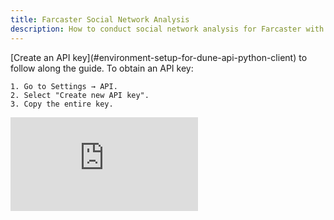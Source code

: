 ```yaml
---
title: Farcaster Social Network Analysis
description: How to conduct social network analysis for Farcaster with Dune API and Python (summary statistics, centrality measures, graph sampling, and community detection)
---
```


<Check>
[Create an API key](#environment-setup-for-dune-api-python-client) to follow along the guide.
    To obtain an API key:

    1. Go to Settings → API.
    2. Select "Create new API key".
    3. Copy the entire key.

</Check>

<div
  style={{
    position: "relative",
    paddingBottom: "calc(55.052083333333336% + 41px)",
    height: 0,
    width: "100%",
  }}
>
  <iframe
    src="https://demo.arcade.software/f07eudjtOJz9URF8TGa5?embed"
    frameBorder={0}
    loading="lazy"
    webkitallowfullscreen=""
    mozallowfullscreen=""
    allowFullScreen=""
    style={{
      position: "absolute",
      top: 0,
      left: 0,
      width: "100%",
      height: "100%",
      colorScheme: "light",
    }}
    title="how to generate API key"
  />
</div>

In the age of digital interconnectivity, platforms like Facebook and Instagram leverage the intricate webs of user relationships to drive their strategies, from identifying top influencers to deploying targeted ads to deciding what content to recommend on user's feed. Yet, obtaining and analyzing real-world social network data is no small feat. For those with a budding interest in graph theory or network analysis, this guide will pave your path. Delve deep as we walk you through analyzing data from Farcaster, a fully decentralized social network, using Python and the Dune API. It's a unique opportunity that many platforms guard closely.

👣 In this guide, we'll cover the basics of network analysis in four parts: (1) 📊 summary statistics, (2) 📏 centrality measures, (3) 🔍 graph sampling, and (4) 🏘️ community detection.

📌 Dive into our [Github notebook](<https://github.com/duneanalytics/python-notebook-examples/blob/main/social_network/Farcaster%20Network%20Analysis%20(Summary%20Stats%2C%20Centrality%20Measures%2C%20Sampling%2C%20%26%20Community%20Detection).ipynb>) to actively follow the code as you navigate this guide.

<Note>
    - This example uses the Dune Python client, a framework for interacting with Dune's official API. Dune Client can [be found here](https://github.com/duneanalytics/dune-client) and installed by doing `pip install dune-client`

    - Credit consumption for each Dune API action is estimated and printed out with a ⛽ symbol. To learn more about credit, [please visit this page](learning/how-tos/credit-system-on-dune).

    - The network was constructed using one month of Farcaster data, ending on October 23, 2023.

</Note>
## Prerequisite

- This guide assumes you have basic understanding of what a graph, or a network is, including terminology like nodes, edges, weights, and directions.
- If you need help here, please try resources like Medium and YouTube, which are just a Google search away.
- If you need a specific recommendation, check this out, in both [written format](https://towardsdatascience.com/social-network-analysis-from-theory-to-applications-with-python-d12e9a34c2c7) and [video format](https://www.youtube.com/watch?v=px7ff2_Jeqw)

## Setups and Dataset

### Construct Dataset

To build a network, we need nodes and their relationships. Refer to [this Dune query](https://dune.com/queries/3078764?category=third_party_data&schema=neynar&catalog=dune) for data required.

- Nodes are identified by a unique "fid" (Farcaster ID).
- Relationships (edges) between nodes are based on four actions: follow, like, repost, and comment.
- Interaction weights are: follow = 5, like = 1, repost = 3, comment = 2. They consider directionality.
- These interactions as parameterized variables, adjust as needed.

### Packages and Imports

Install required packages with:

```bash
pip install -r requirements.txt
```

This is the content in [requirements.txt](https://github.com/duneanalytics/python-notebook-examples/blob/main/social_network/requirements.txt):

```txt
pandas
networkx
python-louvain
matplotlib
plotly
python-dotenv
dune-client
nltk
```

Then, load necessary libraries:

```py
import pandas as pd
import networkx as nx
import community as community_louvain
from networkx import community
import matplotlib.pyplot as plt
import plotly.graph_objects as go
import dotenv, os, json
from dune_client.types import QueryParameter
from dune_client.client import DuneClient
from dune_client.query import QueryBase
from multiprocessing import Pool
import nltk
from nltk.tokenize import word_tokenize
from nltk.corpus import stopwords
from collections import Counter
import random
import itertools
import warnings

nltk.download('stopwords')
nltk.download('punkt')
```

### Environment Setup for Dune API Python Client

For the Dune API, obtain an API key:

1. Go to Settings → API.
2. Select "Create new API key".
3. Copy the entire key.

<div
  style={{
    position: "relative",
    paddingBottom: "calc(55.052083333333336% + 41px)",
    height: 0,
    width: "100%",
  }}
>
  <iframe
    src="https://demo.arcade.software/f07eudjtOJz9URF8TGa5?embed"
    frameBorder={0}
    loading="lazy"
    webkitallowfullscreen=""
    mozallowfullscreen=""
    allowFullScreen=""
    style={{
      position: "absolute",
      top: 0,
      left: 0,
      width: "100%",
      height: "100%",
      colorScheme: "light",
    }}
    title="how to generate API key"
  />
</div>

Set up a .env file and paste in your API key:

```
DUNE_API_KEY=<insert your key>
DUNE_API_REQUEST_TIMEOUT=120
```

Adjust the timeout as necessary.

### Import Data into Notebook and Construct the DiGraph

There are two methods to export data from Dune and into notebook:

<Tabs>
  <Tab title="FiGet Latest Resultrst">

    Retrieve the latest result, which is faster as it bypasses execution.

    ```py
    query_result = pd.DataFrame(dune.get_latest_result(3078764, max_age_hours=72).result.rows)
    # can call get_latest_result_dataframe once newest version of Dune Client is released
    ```

  </Tab>
  <Tab title="Query a Query
">

  </Tab>
  <Tab title="Second">

    Trigger a new execution, allowing flexible parameter adjustments directly from the notebook.

    ```py
    query = QueryBase(
        name="Farcaster Centrality Measures",
        query_id=3078764,
        params=[
            # Here we can play with different weights we are assigning to each type of reaction in this directed graph
            QueryParameter.number_type(name="follow_points", value=5),
            QueryParameter.number_type(name="like_points", value=1),
            QueryParameter.number_type(name="recast_points", value=3),
            QueryParameter.number_type(name="reply_points", value=2),
            QueryParameter.number_type(name="past_n_months", value=1),
        ],
    )
    query_result = dune.run_query_dataframe(query=query, performance="large") # specify large cluster for faster runtime
    ```

  </Tab>
</Tabs>

To build a [DiGraph](https://networkx.org/documentation/stable/reference/classes/digraph.html#networkx.DiGraph) (graph with directed edges), simply use `NetworkX`'s [`from_pandas_edgelist` function](https://networkx.org/documentation/stable/reference/generated/networkx.convert_matrix.from_pandas_edgelist.html).

```py
G = nx.from_pandas_edgelist(query_result,
                            source='from_user',
                            target='to_user',
                            edge_attr='total_points',
                            create_using=nx.DiGraph())
```

With our setup complete, let's dive into the summary statistics of the social network we've constructed.

## 📊 Part 1: Summary Statistics

Let's start by assessing our graph's summary statistics such as density and average degree. Through metrics like density and average degree, we see Farcaster users are sparsely connected. A plotted degree distribution and number of strongly connected components reveal few highly connected users and significant segmentation into isolated clusters.

Here's a brief code snippet. For the comprehensive version, visit the [Github notebook](<https://github.com/duneanalytics/python-notebook-examples/blob/main/social_network/Farcaster%20Network%20Analysis%20(Summary%20Stats%2C%20Centrality%20Measures%2C%20Sampling%2C%20%26%20Community%20Detection).ipynb>).

<Tabs>
  <Tab title="Density">
    ```py
    density = nx.density(G)
    print(f"Density: \{density:.4f}")
    ```
  </Tab>
  <Tab title="Avg Degree ">
    ```py
    avg_degree = sum(dict(G.degree()).values()) / float(len(G.nodes))
    print(f"Average Degree: \{avg_degree:.4f}")
    ```
  </Tab>
  <Tab title="Degree Distribution">
    ```py
    degree_sequence = sorted([d for n, d in G.degree()], reverse=True)

    plt.hist(degree_sequence, bins=20)
    plt.title("Degree Distribution")
    plt.xlabel("Degree")
    plt.ylabel("Count")
    ```

  </Tab>
  <Tab title="Strongly Connected Components">
    ```py
    num_strongly_conn_comp = nx.number_strongly_connected_components(G)
    print(f"Number of Strongly Connected Components: \{num_strongly_conn_comp}")
    ```
  </Tab>
</Tabs>

## 📏 Part 2: Centrality Measures

Centrality measures identify important nodes in a network, but "importance" can be defined in many ways. In this guide, we will explore:

- **Degree Centrality**: Gauges a node's exposure by counting its connected edges.

```py
degree_centrality = nx.degree_centrality(G)
```

- **Betweenness Centrality**: Measures a node's control over communication between others.

```py
betweenness_centrality = nx.betweenness_centrality(G, normalized=True) # can add k=1000 when optimization is needed
```

- **Closeness Centrality**: Assesses how fast information spreads from one node to all others.

```py
closeness_centrality = nx.closeness_centrality(G)
```

- **Eigenvector Centrality**: Evaluates influence based on the importance of connected nodes.

```py
eigenvector_centrality = nx.eigenvector_centrality(G, max_iter=200)
```

- **PageRank**: Used by Google, it considers the structure of incoming links.

```py
pagerank = nx.pagerank(G, alpha=0.85)
```

_Again, above is a brief code snippet. For the comprehensive version, visit the [Github notebook](<https://github.com/duneanalytics/python-notebook-examples/blob/main/social_network/Farcaster%20Network%20Analysis%20(Summary%20Stats%2C%20Centrality%20Measures%2C%20Sampling%2C%20%26%20Community%20Detection).ipynb>)._

👑 And the influencer crown? Unsurprisingly, it goes to Farcaster's founder, Dan (dwr.eth). Of course, who else could it be? 😉

## 🎨 Bonus part: Visualizing Networks

Visualization enhances any analysis, but visualizing extensive networks like ours can be a maze. Let's navigate two visualization paths you can adapt further:

- In Gephi: [Gephi](https://gephi.org/) is a good tool to presenting large networks comprehensively. Export the graph from Python with nx.write_gml(G, "file_name.gml") and dive into Gephi. Tweak node sizes, colors, and labels to distill insights.

- In Python notebook: for a more focused lens, visualize the top 200 nodes by degree with NetworkX. Node color denotes out-degree: a blue node engages less, while a red one is more active. Node size illustrates in-degree, reflecting the interactions received.

<Tabs>
  <Tab title="Static">
    ```py
    # Layout
    pos = nx.spring_layout(G)

    # Node Colors (heatmap-style based on out-degree)
    out_degrees = [G.out_degree(n) for n in G.nodes()]
    max_out_degree = max(out_degrees)
    colors = plt.cm.coolwarm([d/max_out_degree for d in out_degrees])

    # Adjusting alpha for visibility
    alpha_values = [0.7 + 0.3 * (d/max_out_degree) for d in out_degrees]

    # Node Sizes (based on in-degree)
    in_degrees = [G.in_degree(n) for n in G.nodes()]
    size_factor = 10  # adjust this value to fit your needs
    sizes = [d * size_factor for d in in_degrees]

    # Set the figure size
    plt.figure(figsize=(15, 10))

    # Draw Nodes and Edges
    nx.draw_networkx_nodes(G, pos, node_color=colors, node_size=sizes, alpha=alpha_values)
    nx.draw_networkx_edges(G, pos, edge_color='gray', alpha=0.5)  # Set edge color to gray or any distinct color you prefer
    nx.draw_networkx_labels(G, pos)  # Optional: if you want labels on nodes

    plt.title("Top 200 influential users in Farcaster network")
    plt.show()
    ```

  </Tab>
  <Tab title="Interactive">
    ```py
    # Layout
    pos = nx.kamada_kawai_layout(G)

    # Node Colors (heatmap-style based on out-degree)
    out_degrees = [G.out_degree(n) for n in G.nodes()]
    max_out_degree = max(out_degrees)
    colorscale = [[0, 'blue'], [1, 'red']]
    node_colors = [d/max_out_degree for d in out_degrees]

    # Node Sizes (adjusted for better visibility)
    size_factor = 0.5
    sizes = [d * size_factor + 5 for d in in_degrees]  # Added a constant to ensure even nodes with 0 in-degrees are visible

    # Edge coordinates for plotting
    edge_x = []
    edge_y = []
    for edge in G.edges():
        x0, y0 = pos[edge[0]]
        x1, y1 = pos[edge[1]]
        edge_x.extend([x0, x1, None])
        edge_y.extend([y0, y1, None])

    # Node coordinates for plotting
    node_x = [pos[node][0] for node in G.nodes()]
    node_y = [pos[node][1] for node in G.nodes()]

    # Node Labels
    labels = list(G.nodes())

    # Create the plot using Plotly
    edge_trace = go.Scatter(x=edge_x, y=edge_y, mode='lines', line=dict(color='gray', width=0.5), opacity=0.7)
    node_trace = go.Scatter(x=node_x, y=node_y, mode='markers+text', marker=dict(size=sizes, color=node_colors, colorscale=colorscale, showscale=True, opacity=0.8), text=labels, textposition="top center", hoverinfo='text')

    fig = go.Figure(data=[edge_trace, node_trace])

    # Adjusting layout for better visualization
    fig.update_layout(showlegend=False, hovermode='closest', width=1000, height=1000)

    fig.show()
    ```

  </Tab>
</Tabs>

In our interactive plot, briang (large, blue) contrasts with n (smaller, red). It suggests briang attracts more interactions, whereas n is the initiator in recent activity.

## 🔍 Part 3: Graph Sampling

Graph sampling is essential for handling large networks. Random Node Sampling (RNS) and Random Walk Sampling (RWS) are two simple methods we will cover here.

_Again, below is a brief code snippet. For the comprehensive version, visit the [Github notebook](<https://github.com/duneanalytics/python-notebook-examples/blob/main/social_network/Farcaster%20Network%20Analysis%20(Summary%20Stats%2C%20Centrality%20Measures%2C%20Sampling%2C%20%26%20Community%20Detection).ipynb>)._

<Tabs>
  <Tab title="Random Node Sampling">
    ```py
    def random_node_sampling(graph, num_nodes, seed=None):
        if seed is not None:
            random.seed(seed)  # Set the random seed if provided
            
        sampled_nodes = random.sample(graph.nodes(), num_nodes)
        return graph.subgraph(sampled_nodes)
    ```
  </Tab>
  <Tab title="Random Walk Sampling">
    Note that we need to pick a node to start this random walk. 
    ```py
    def random_walk_sampling(graph, start_node, num_nodes, seed=None):
        if seed is not None:
            random.seed(seed)  # Set the random seed if provided

        sampled_nodes = set([start_node])
        current_node = start_node

        while len(sampled_nodes) < num_nodes:
            neighbors = list(graph.neighbors(current_node))

            # If there are no neighbors, backtrack to a previously visited node
            if not neighbors:
                previous_nodes = list(sampled_nodes)
                random.shuffle(previous_nodes)
                for previous_node in previous_nodes:
                    neighbors = list(graph.neighbors(previous_node))
                    if neighbors:
                        current_node = random.choice(neighbors)
                        break

            # If there are neighbors, choose a random one
            else:
                current_node = random.choice(neighbors)

            sampled_nodes.add(current_node)

        return graph.subgraph(sampled_nodes)
    ```

  </Tab>
</Tabs>

## 🏘️ Part 4: Community Detection

Community detection, akin to clustering in traditional data analysis, reveals hidden structures within our sampled graph. While you might lean towards classic algorithms like k-means, specialized methods like the Louvain, which focuses on modularity, offer tailored insights. But remember, there's no universal solution—your choice should resonate with your graph's nature and your objectives.

Here we illustrate how to use Louvain and Girvan-Newman methods to perform community detection on our sampled network (derived by doing random node sampling).

<Tabs>
  <Tab title="Louvain">
    ```py
    def louvain_community(G, n=3, draw=True):
        partition = community_louvain.best_partition(G)
        pos = nx.spring_layout(G)
        draw_communities(G, partition, pos, draw)
        num_communities, average_size, sorted_communities = get_community_stats(partition)
        print(f"Number of detected communities: {num_communities}")
        print(f"Average community size: {average_size:.2f} nodes\n")
        print_top_communities(n, sorted_communities)
        return sorted_communities[:n] if n else sorted_communities
    ```
  </Tab>
  <Tab title="Girvan-Newman">
    ```py
    def girvan_newman_community(G, n=3, draw=True):
        communities_generator = community.girvan_newman(G)
        top_level_communities = next(communities_generator)
        partition_gn = {node: cid + 1 for cid, community in enumerate(top_level_communities) for node in community}
        pos = nx.spring_layout(G)
        draw_communities(G, partition_gn, pos, draw)
        num_communities, average_size, sorted_communities = get_community_stats(partition_gn)
        print(f"Number of detected communities: {num_communities}")
        print(f"Average community size: {average_size:.2f} nodes\n")
        print(f"Top {n} Communities:")
        print_top_communities(n, sorted_communities)
        return sorted_communities[:n] if n else sorted_communities
    ```
  </Tab>
  <Tab title="Example community detection">
    ```py
    result_louvain_random_node = louvain_community(random_node_sampling(G, 500, 11).to_undirected())
    ```
  </Tab>
</Tabs>

With these communities in hand, it's time to dig deeper. Here we illustrate how to take the top 3 communities detected in above steps, use [Dune API and parameters to retrieve social posts of these communities](https://dune.com/queries/3128246), and perform a word frequency analysis. This will shed light on the unique conversational nuances of each group.

```py
# Create a figure and a grid of subplots
fig, axs = plt.subplots(3, 1, figsize=(20, 15))

for idx, result_list in enumerate(result_louvain_random_node): # replace the results here
    # Joining items and formatting string
    quoted_items = "', '".join(result_list)
    formatted_string = f"'{quoted_items}'"

    # Define the query
    query = QueryBase(
        name="Farcaster texts lookup by handles",
        query_id=3128246, # https://dune.com/queries/3128246
        params=[
            QueryParameter.text_type(name="farcaster_handles", value=formatted_string),
            QueryParameter.number_type(name="past_n_months", value=1),
        ],
    )
    query_result = dune.run_query_dataframe(query=query, performance="large")  # Specify large cluster for faster runtime

    est_credits = query_result.size/1_000 + 20 # 20 credits for large cluster
    print(f"⛽ Estimated credit consumption from this run is {est_credits:,.1f}")


    # Concatenating all text data from the 'text' column into a single string
    text_data = query_result['text'].str.cat(sep=' ')

    # Tokenization
    tokens = word_tokenize(text_data.lower())  # Converts to lowercase

    # Removing stopwords
    tokens = [word for word in tokens if word.isalpha() and word not in stopwords.words('english')]

    # Word frequency
    word_freq = Counter(tokens)

    # Get the most common words and their counts
    words, counts = zip(*word_freq.most_common(10))

    # Plotting on the corresponding subplot
    axs[idx].bar(words, counts)
    axs[idx].set_xlabel('Words')
    axs[idx].set_ylabel('Frequency')
    axs[idx].set_title(f'Word Frequency Analysis - List {idx + 1}')

    # Set the font size of the x-axis labels
    axs[idx].tick_params(axis='x', labelsize=15)  # Change 12 to the desired font size


# Adjust the spacing between the plots
plt.tight_layout()
plt.show()
```

But of course, with text analysis, you can venture into topic modeling or sentiment analysis. There's a universe of analytical adventures waiting!

## Conclusion

We've crafted a primer on conducting social network analysis using Farcaster with the Dune API and Python. Farcaster's decentralized data offers a unique perspective, especially when mainstream platforms like Facebook restrict access, and even Twitter is tightening its grip. Dive into summary statistics, centrality measures, graph sampling, and community detection using real-world data.

Explore how to interact with Dune's data via its API and seamlessly export for your analysis endeavors. If your curiosity beckons and you're keen to experiment, let this guide be your helper companion.

Let's get connected! Any questions or thoughts about this guide or ideas for future guide, let me know via [LinkedIn](https://www.linkedin.com/in/jackieyingzhuzhang/), [Twitter](https://twitter.com/agaperste) or [Warpcast](https://warpcast.com/agaperste-)!
